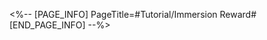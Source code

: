 <%-- [PAGE_INFO]
PageTitle=#Tutorial/Immersion Reward#
[END_PAGE_INFO] --%>
{{Tutorial
|sort      = 910701
|title     = Immersion Reward
|subtitle  = 
|type      = Simulated Universe
|about     = 
|image1    = Tutorial Immersion Reward 1.png{{subst:void|<!--$UPLOAD:<<SpriteOutput/TutorialPic/TutorialPage_910701.png>-<Tutorial Immersion Reward 1.png>>}}
|text1     = After defeating enemies in {{Color|h|nobold=1|Domain - Elite}} or {{Color|h|nobold=1|Domain - Boss}}, you can consume Trailblaze Power or Immersifiers to obtain Immersion Rewards, including {{Color|h|nobold=1|Planar Ornaments}}.
}}